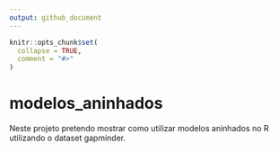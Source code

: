 ```yaml
---
output: github_document
---
```


<!-- README.md is generated from README.Rmd. Please edit that file -->

```r
knitr::opts_chunk$set(
  collapse = TRUE,
  comment = "#>"
)
```

# modelos_aninhados

<!-- badges: start -->
<!-- badges: end -->

Neste projeto pretendo mostrar como utilizar modelos aninhados no R utilizando o dataset gapminder. 

